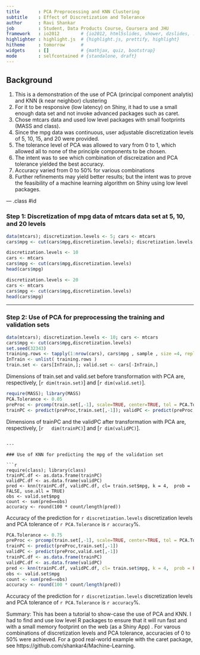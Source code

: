 ```yaml
---
title       : PCA Preprocessing and KNN Clustering
subtitle    : Effect of Discretization and Tolerance
author      : Ravi Shankar
job         : Student, Data Products Course, Coursera and JHU
framework   : io2012        # {io2012, html5slides, shower, dzslides, ...}
highlighter : highlight.js  # {highlight.js, prettify, highlight}
hitheme     : tomorrow      # 
widgets     : []            # {mathjax, quiz, bootstrap}
mode        : selfcontained # {standalone, draft}
---
```


## Background

1. This is a demonstration of the use of PCA (principal component analytis) and KNN (k near neighbor) clustering
2. For it to be responsive (low latency) on Shiny, it had to use a small enough data set and not invoke advanced packages such as caret.
3. Chose mtcars data and used low level packages with small footprints (MASS and class).
4. Since the mpg data was continuous, user adjustable discretization levels of 5, 10, 15, and 20 were provided. 
5. The tolerance level of PCA was allowed to vary from 0 to 1, which allowed all to none of the principle components to be chosen.
6. The intent was to see which combination of discreization and PCA tolerance yielded the best accuracy.
7. Accuracy varied from 0 to 50% for various combinations
8. Further refinements may yield better results; but the intent was to prove the feasibility of a machine learning algorithm on Shiny using low level packages. 


--- .class #id 

### Step 1: Discretization of mpg data of mtcars data set at 5, 10, and 20 levels

```r
data(mtcars); discretization.levels <- 5; cars <- mtcars 
cars$mpg <- cut(cars$mpg,discretization.levels); discretization.levels; head(cars$mpg)
```
```r
discretization.levels <- 10
cars <- mtcars
cars$mpg <- cut(cars$mpg,discretization.levels)
head(cars$mpg)
```
```r
discretization.levels <- 20
cars <- mtcars
cars$mpg <- cut(cars$mpg,discretization.levels)
head(cars$mpg)
```

---

### Step 2: Use of PCA for preprocessing the training and validation sets

```r
data(mtcars); discretization.levels <- 10; cars <- mtcars 
cars$mpg <- cut(cars$mpg,discretization.levels)
set.seed(32343)
training.rows <- tapply(1:nrow(cars), cars$mpg , sample , size =4, replace=TRUE)
InTrain <- unlist( training.rows )
train.set <- cars[InTrain,]; valid.set <- cars[-InTrain,]
```
Dimensions of train.set and  valid.set before transformation with PCA are, respectively, [`r dim(train.set)`] and  [`r dim(valid.set)`].

```r
require(MASS); library(MASS)
PCA.Tolerance <- 0.05
preProc <- prcomp(train.set[,-1], scale=TRUE, center=TRUE, tol = PCA.Tolerance)
trainPC <- predict(preProc,train.set[,-1]); validPC <- predict(preProc,valid.set[,-1])
```

Dimensions of trainPC and the validPC after transformation with PCA are, respectively, [`r  
dim(trainPC)`] and [`r dim(validPC)`].
```

---

### Use of KNN for predicting the mpg of the validation set

```r
require(class); library(class)
trainPC.df <- as.data.frame(trainPC)
validPC.df <- as.data.frame(validPC)
pred <- knn(trainPC.df, validPC.df, cl= train.set$mpg, k = 4,  prob = FALSE, use.all = TRUE)
obs <- valid.set$mpg
count <- sum(pred==obs)
accuracy <- round(100 * count/length(pred))
```

Accuracy of the prediction for `r discretization.levels` discretization levels and PCA tolerance of `r PCA.Tolerance` is `r accuracy`%.

```r
PCA.Tolerance <- 0.75
preProc <- prcomp(train.set[,-1], scale=TRUE, center=TRUE, tol = PCA.Tolerance)
trainPC <- predict(preProc,train.set[,-1])
validPC <- predict(preProc,valid.set[,-1])
trainPC.df <- as.data.frame(trainPC)
validPC.df <- as.data.frame(validPC)
pred <- knn(trainPC.df, validPC.df, cl= train.set$mpg, k = 4,  prob = FALSE, use.all = TRUE)
obs <- valid.set$mpg
count <- sum(pred==obs)
accuracy <- round(100 * count/length(pred))
```
Accuracy of the prediction for `r discretization.levels` discretization levels and PCA tolerance of `r PCA.Tolerance` is `r accuracy`%.

Summary: This has been a tutorial to show-case the use of PCA and KNN. I had to find and use low level R packages to ensure that it will run fast and with a small memory footprint on the web (as a Shiny App) . For varous combinations of discretization levels and PCA tolerance, accuracies of 0 to 50% were achieved. For a good real-world example with the caret package, see https://github.com/shankar4/Machine-Learning. 




